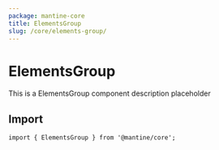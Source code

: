 ```yaml
---
package: mantine-core
title: ElementsGroup
slug: /core/elements-group/
---
```



# ElementsGroup

This is a ElementsGroup component description placeholder

<PageHeader
  source="mantine-core/src/ElementsGroup/ElementsGroup.tsx"
  docs="core/ElementsGroup.mdx"
  package="@mantine/core"
/>

## Import

```tsx
import { ElementsGroup } from '@mantine/core';
```

<PropsTable component="ElementsGroup" />
